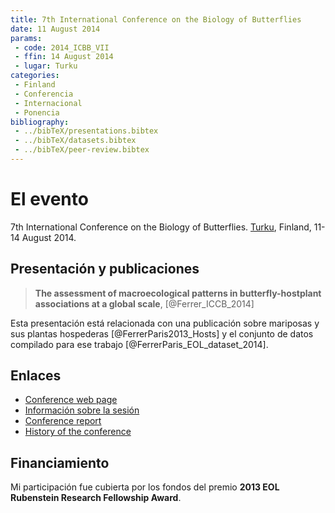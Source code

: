 ```yaml
---
title: 7th International Conference on the Biology of Butterflies
date: 11 August 2014
params:
 - code: 2014_ICBB_VII
 - ffin: 14 August 2014
 - lugar: Turku
categories:
 - Finland
 - Conferencia
 - Internacional
 - Ponencia
bibliography:
 - ../bibTeX/presentations.bibtex
 - ../bibTeX/datasets.bibtex
 - ../bibTeX/peer-review.bibtex
---
```


# El evento 

7th International Conference on the Biology of Butterflies. [Turku](/lgrs/Turku.qmd), Finland, 11-14 August 2014.

## Presentación y publicaciones

> **The assessment of macroecological patterns in butterfly-hostplant associations at a global scale**, [@Ferrer_ICCB_2014]

Esta presentación está relacionada con una publicación sobre mariposas y sus plantas hospederas [@FerrerParis2013_Hosts] y el conjunto de datos compilado para ese trabajo [@FerrerParis_EOL_dataset_2014].

## Enlaces

- [Conference web page](http://www.nymphalidae.net/icbb2014/index.html)
- [Información sobre la sesión](http://www.nymphalidae.net/icbb2014/genbutbio.html)
- [Conference report](http://www.nymphalidae.net/icbb2014/Antenna2.pdf)
- [History of the conference](http://www.nymphalidae.net/icbb2014/Antenna.pdf)

## Financiamiento

Mi participación fue cubierta por los fondos del premio **2013 EOL Rubenstein Research Fellowship Award**.